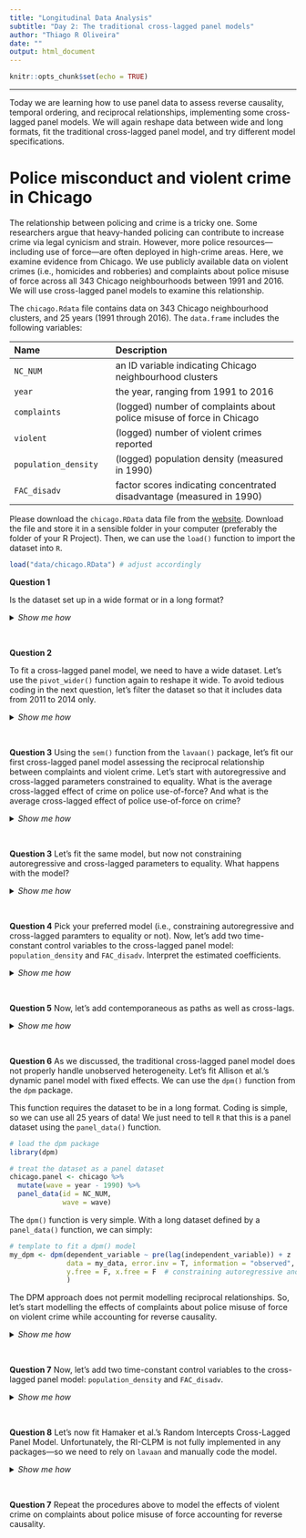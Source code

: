 ```yaml
---
title: "Longitudinal Data Analysis"
subtitle: "Day 2: The traditional cross-lagged panel models"
author: "Thiago R Oliveira"
date: ""
output: html_document
---
```


```r
knitr::opts_chunk$set(echo = TRUE)
```

***

Today we are learning how to use panel data to assess reverse causality, temporal ordering, and reciprocal relationships, implementing some cross-lagged panel models. We will again reshape data between wide and long formats, fit the traditional cross-lagged panel model, and try different model specifications.

# Police misconduct and violent crime in Chicago

The relationship between policing and crime is a tricky one. Some researchers argue that heavy-handed policing can contribute to increase crime via legal cynicism and strain. However, more police resources---including use of force---are often deployed in high-crime areas. Here, we examine evidence from Chicago. We use publicly available data on violent crimes (i.e., homicides and robberies) and complaints about police misuse of force across all 343 Chicago neighbourhoods between 1991 and 2016. We will use cross-lagged panel models to examine this relationship.

The `chicago.Rdata` file contains data on 343 Chicago neighbourhood clusters, and 25 years (1991 through 2016). The `data.frame` includes the following variables:

-------------------------------------------------------------------------------------------
 Name                             Description
 -------------------------------- ----------------------------------------------------------
  `NC_NUM`                        an ID variable indicating Chicago neighbourhood clusters
 
 `year`                           the year, ranging from 1991 to 2016
 
 `complaints`                     (logged) number of complaints about police misuse of force in Chicago
 
 `violent`                        (logged) number of violent crimes reported
 
 `population_density`             (logged) population density (measured in 1990)
 
 `FAC_disadv`                     factor scores indicating concentrated disadvantage (measured in 1990)
 
-------------------------------------------------------------------------------------------

Please download the `chicago.RData` data file from the [website](https://thiagoroliveira.com/LDA-2025). Download the file and store it in a sensible folder in your computer (preferably the folder of your R Project). Then, we can use the `load()` function to import the dataset into `R`.

```r
load("data/chicago.RData") # adjust accordingly
```

**Question 1**

Is the dataset set up in a wide format or in a long format?

<details>
<summary>*Show me how*</summary>

```r
# check the first rows of the dataset
head(chicago)
```
</details>

<br>

**Question 2**

To fit a cross-lagged panel model, we need to have a wide dataset. Let's use the `pivot_wider()` function again to reshape it wide. To avoid tedious coding in the next question, let's filter the dataset so that it includes data from 2011 to 2014 only.

<details>
<summary>*Show me how*</summary>

```r
# load tidyverse
library(tidyverse)

# filter and reshape the dataset
chicago_wide <- chicago %>%
  filter(year > 2010 & year < 2015) %>%
  pivot_wider(names_from = year,
              values_from = -c(NC_NUM, year, FAC_disadv, population_density))

# check columns of the wide dataset
names(chicago_wide)
```

</details>

<br>

**Question 3**
Using the `sem()` function from the `lavaan()` package, let's fit our first cross-lagged panel model assessing the reciprocal relationship between complaints and violent crime. Let's start with autoregressive and cross-lagged parameters constrained to equality. What is the average cross-lagged effect of crime on police use-of-force? And what is the average cross-lagged effect of police use-of-force on crime?

<details>
<summary>*Show me how*</summary>

```r
# load the lavaan package
library(lavaan)

# specify the model
clpm_model <- '
  violent_2014 ~ a * violent_2013 + b * complaints_2013
  violent_2013 ~ a * violent_2012 + b * complaints_2012
  violent_2012 ~ a * violent_2011 + b * complaints_2011
  
  complaints_2014 ~ c * complaints_2013 + d * violent_2013
  complaints_2013 ~ c * complaints_2012 + d * violent_2012
  complaints_2012 ~ c * complaints_2011 + d * violent_2011
  
  violent_2011 ~~ complaints_2011
  violent_2012 ~~ complaints_2012
  violent_2013 ~~ complaints_2013
  violent_2014 ~~ complaints_2014
'

# fit the CLPM
clpm_fit <- sem(clpm_model, estimator = "ML", data = chicago_wide)

# summary results
summary(clpm_fit, fit.measures = TRUE, standardized = TRUE)
```

</details>

<br>

**Question 3**
Let's fit the same model, but now not constraining autoregressive and cross-lagged parameters to equality. What happens with the model?

<details>
<summary>*Show me how*</summary>

```r
# load the lavaan package
library(lavaan)

# specify the model
clpm_model_unconstrained <- '
  violent_2014 ~ violent_2013 + complaints_2013
  violent_2013 ~ violent_2012 + complaints_2012
  violent_2012 ~ violent_2011 + complaints_2011
  
  complaints_2014 ~ complaints_2013 + violent_2013
  complaints_2013 ~ complaints_2012 + violent_2012
  complaints_2012 ~ complaints_2011 + violent_2011
  
  violent_2011 ~~ complaints_2011
  violent_2012 ~~ complaints_2012
  violent_2013 ~~ complaints_2013
  violent_2014 ~~ complaints_2014
'

# fit the CLPM
clpm_unconstrained.fit <- sem(clpm_model_unconstrained, estimator = "ML", data = chicago_wide)

# summary results
summary(clpm_unconstrained.fit, fit.measures = TRUE, standardized = TRUE)
```

</details>

<br>

**Question 4**
Pick your preferred model (i.e., constraining autoregressive and cross-lagged paramters to equality or not). Now, let's add two time-constant control variables to the cross-lagged panel model: `population_density` and `FAC_disadv`. Interpret the estimated coefficients.

<details>
<summary>*Show me how*</summary>

```r
# specify the model
clpm_model_covariates <- '
  violent_2014 ~ a * violent_2013 + b * complaints_2013
  violent_2013 ~ a * violent_2012 + b * complaints_2012
  violent_2012 ~ a * violent_2011 + b * complaints_2011
  
  complaints_2014 ~ c * complaints_2013 + d * violent_2013
  complaints_2013 ~ c * complaints_2012 + d * violent_2012
  complaints_2012 ~ c * complaints_2011 + d * violent_2011
  
  violent_2011 ~~ complaints_2011
  violent_2012 ~~ complaints_2012
  violent_2013 ~~ complaints_2013
  violent_2014 ~~ complaints_2014
  
  complaints_2011 ~ population_density + FAC_disadv
  violent_2011 ~ population_density + FAC_disadv
'

# fit the CLPM
clpm_fit_cov <- sem(clpm_model_covariates, estimator = "ML", data = chicago_wide)

# summary results
summary(clpm_fit_cov, fit.measures = TRUE, standardized = TRUE)
```

</details>

<br>

**Question 5**
Now, let's add contemporaneous as paths as well as cross-lags.

<details>
<summary>*Show me how*</summary>

```r
# specify the model
clpm_model_covariates_contemporaneous <- '
  violent_2014 ~ a * violent_2013 + b * complaints_2013 + e*complaints_2014
  violent_2013 ~ a * violent_2012 + b * complaints_2012 + e*complaints_2013
  violent_2012 ~ a * violent_2011 + b * complaints_2011 + e*complaints_2012
  
  complaints_2014 ~ c * complaints_2013 + d * violent_2013 + f*violent_2014
  complaints_2013 ~ c * complaints_2012 + d * violent_2012 + f*violent_2013
  complaints_2012 ~ c * complaints_2011 + d * violent_2011 + f*violent_2012
  
  violent_2011 ~~ complaints_2011
  violent_2012 ~~ complaints_2012
  violent_2013 ~~ complaints_2013
  violent_2014 ~~ complaints_2014
  
  complaints_2011 ~ population_density + FAC_disadv
  violent_2011 ~ population_density + FAC_disadv
'

# fit the CLPM
clpm_fit_cov_cont <- sem(clpm_model_covariates_contemporaneous, estimator = "ML", data = chicago_wide)

# summary results
summary(clpm_fit_cov_cont, fit.measures = TRUE, standardized = TRUE)
```

</details>

<br>

**Question 6**
As we discussed, the traditional cross-lagged panel model does not properly handle unobserved heterogeneity. Let's fit Allison et al.'s dynamic panel model with fixed effects. We can use the `dpm()` function from the `dpm` package.

This function requires the dataset to be in a long format. Coding is simple, so we can use all 25 years of data! We just need to tell `R` that this is a panel dataset using the `panel_data()` function.

```r
# load the dpm package
library(dpm)

# treat the dataset as a panel dataset
chicago.panel <- chicago %>%
  mutate(wave = year - 1990) %>%
  panel_data(id = NC_NUM,
             wave = wave)
```

The `dpm()` function is very simple. With a long dataset defined by a `panel_data()` function, we can simply:

```r
# template to fit a dpm() model
my_dpm <- dpm(dependent_variable ~ pre(lag(independent_variable)) + z | w + v,         # time-varying covariate z | time-constant covariates w and v
              data = my_data, error.inv = T, information = "observed", missing = "ML",
              y.free = F, x.free = F  # constraining autoregressive and cross-lagged panel models to equality
              )
```

The DPM approach does not permit modelling reciprocal relationships. So, let's start modelling the effects of complaints about police misuse of force on violent crime while accounting for reverse causality.

<details>
<summary>*Show me how*</summary>

```r
# fit a DPM with FEs
dpm_violent <- dpm(violent ~ pre(lag(complaints)),
                data = chicago.panel, error.inv = T, information = "observed", missing = "ML")

# print results
summary(dpm_violent)
```
</details>

<br>

**Question 7**
Now, let's add two time-constant control variables to the cross-lagged panel model: `population_density` and `FAC_disadv`.

<details>
<summary>*Show me how*</summary>

```r
# fit a DPM with FEs
dpm_violent_cov <- dpm(violent ~ pre(lag(complaints)) | FAC_disadv + population_density,
                data = chicago.panel, error.inv = T, information = "observed", missing = "ML")

# print results
summary(dpm_violent_cov)
```
</details>

<br>

**Question 8**
Let's now fit Hamaker et al.'s Random Intercepts Cross-Lagged Panel Model. Unfortunately, the RI-CLPM is not fully implemented in any packages---so we need to rely on `lavaan` and manually code the model.

<details>
<summary>*Show me how*</summary>
```r
RICLPM <- '
  # Create between components (random intercepts)
  RI_complaints =~ 1*complaints_2011 + 1*complaints_2012 + 1*complaints_2013 + 1*complaints_2014
  RI_violent =~ 1*violent_2011 + 1*violent_2012 + 1*violent_2013 + 1*violent_2014
  
  # Create within-person centered variables
  wcomplaints_2011 =~ 1*complaints_2011
  wcomplaints_2012 =~ 1*complaints_2012
  wcomplaints_2013 =~ 1*complaints_2013 
  wcomplaints_2014 =~ 1*complaints_2014
  wviolent_2011 =~ 1*violent_2011
  wviolent_2012 =~ 1*violent_2012
  wviolent_2013 =~ 1*violent_2013
  wviolent_2014 =~ 1*violent_2014

  # Estimate lagged effects between within-person centered variables
  wcomplaints_2012 ~ wcomplaints_2011 + wviolent_2011
  wviolent_2012 ~ wcomplaints_2011 + wviolent_2011
  wcomplaints_2013 ~ wcomplaints_2012 + wviolent_2012
  wviolent_2013 ~ wcomplaints_2012 + wviolent_2012
  wcomplaints_2014 ~ wcomplaints_2013 + wviolent_2013
  wviolent_2014 ~ wcomplaints_2013 + wviolent_2013

  # Estimate covariance between within-person centered variables at first wave
  wcomplaints_2011 ~~ wviolent_2011 # Covariance
  
  # Estimate covariances between residuals of within-person centered variables 
  wcomplaints_2012 ~~ wviolent_2012
  wcomplaints_2013 ~~ wviolent_2013
  wcomplaints_2014 ~~ wviolent_2014
  
  # Estimate variance and covariance of random intercepts
  RI_complaints ~~ RI_complaints
  RI_violent ~~ RI_violent
  RI_complaints ~~ RI_violent

  # Estimate (residual) variance of within-person centered variables
  wcomplaints_2011 ~~ wcomplaints_2011 # Variances
  wviolent_2011 ~~ wviolent_2011 
  wcomplaints_2012 ~~ wcomplaints_2012 # Residual variances
  wviolent_2012 ~~ wviolent_2012 
  wcomplaints_2013 ~~ wcomplaints_2013 
  wviolent_2013 ~~ wviolent_2013 
  wcomplaints_2014 ~~ wcomplaints_2014 
  wviolent_2014 ~~ wviolent_2014 
'

RICLPM_nocovs <- lavaan(RICLPM, 
  data = chicago_wide, 
  missing = 'ML', 
  meanstructure = T, 
  int.ov.free = T)

summary(RICLPM_nocovs, standardized = T)
```

</details>

<br>


**Question 7**
Repeat the procedures above to model the effects of violent crime on complaints about police misuse of force accounting for reverse causality.


